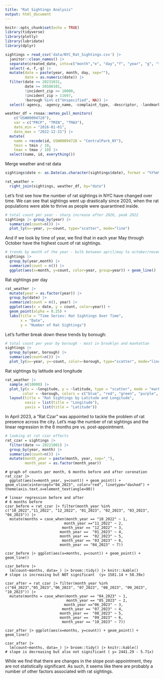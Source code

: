 ```yaml
---
title: "Rat Sightings Analysis"
output: html_document
---
```


```r
knitr::opts_chunk$set(echo = TRUE)
library(tidyverse)
library(plotly)
library(lubridate)
library(dplyr)
```

```r
sightings = read_csv('data/NYC_Rat_Sightings.csv') |>
  janitor::clean_names() |>
  separate(created_date, into=c("month","e", "day","f", "year", "g", "time"), sep=c(2,3,5,6,10,11)) |>
  select(-e,-f,-g) |>
  mutate(date = paste(year, month, day, sep=""),
         date = as.numeric(date)) |> 
  filter(date <= 20231031,
         date >= 20160101,
         !incident_zip <= 10000,
         !incident_zip > 11697,
         !borough %in% c("Unspecified", NA)) |>
  select(-agency, -agency_name, -complaint_type, -descriptor, -landmark, -facility_type, -park_facility_name, -vehicle_type, -taxi_company_borough, -taxi_pick_up_location, -bridge_highway_name, -road_ramp, -bridge_highway_segment, -bridge_highway_direction) |> select(unique_key, date, year, month, day, everything())
```

```r
weather_df = rnoaa::meteo_pull_monitors(
    c("USW00094728"),
    var = c("PRCP", "TMIN", "TMAX"), 
    date_min = "2016-01-01",
    date_max = "2022-12-31") |>
  mutate(
    name = recode(id, USW00094728 = "CentralPark_NY"),
    tmin = tmin / 10,
    tmax = tmax / 10) |>
  select(name, id, everything())
```


Merge weather and rat data
```r
sightings$date <- as.Date(as.character(sightings$date), format = "%Y%m%d")

rat_weather =
  right_join(sightings, weather_df, by="date")
```

Let's first see how the number of rat sightings in NYC have changed over time. We can see that sightings went up drastically since 2020, when the rat populations were able to thrive as people were quarantined inside.

```r
# total count per year - sharp increase after 2020, peak 2022
sightings |> group_by(year) |>
  summarize(count=n()) |>
  plot_ly(x=~year, y=~count, type="scatter", mode="line")
```

And if we look by time of year, we find that in each year May through October have the highest count of rat sightings.

```r
# trends by month of the year - bulk between april/may to october/november
sightings |> 
  group_by(year,month) |> 
  summarize(count = n()) |> 
  ggplot(aes(x=month, y=count, color=year, group=year)) + geom_line() 
```

Rat sightings per day
```r
rat_weather |>
  mutate(year = as.factor(year)) |>
  group_by(date) |>
  summarize(count = n(), year) |>  
  ggplot(aes(x = date, y = count, color=year)) +
  geom_point(alpha = 0.25) + 
  labs(title = "Time Series: Rat Sightings Over Time",
       x = "Date",
       y = "Number of Rat Sightings")
```

Let's further break down these trends by borough:

```r
# total count per year by borough - most in brooklyn and manhattan
sightings |> 
  group_by(year, borough) |> 
  summarize(count=n()) |> 
  plot_ly(x=~year, y=~count, color=~borough, type="scatter", mode="line")
```

Rat sightings by latitude and longitude

```r
rat_weather |>
  sample_n(10000) |>
  plot_ly(x = ~longitude, y = ~latitude, type = "scatter", mode = "markers",
        color = ~borough, colors = c("blue", "red", "green", "purple", "orange")) |> 
  layout(title = "Rat Sightings by Latitude and Longitude",
         xaxis = list(title = "Longitude"),
         yaxis = list(title = "Latitude"))
```


In April 2023, a "Rat Czar" was appointed to tackle the problem of rat presence across the city. Let's map the number of rat sightings and the linear regression in the 6 months pre vs. post-appointment.

```r
# looking at rat czar effects
rat_czar = sightings |>
  filter(date >= 20221001) |> 
  group_by(year, month) |>
  summarize(count=n()) |>
  mutate(month_year = paste(month, year, sep="_"),
         month_year = as.factor(month_year)) 
```

```prepost
# graph of counts per month, 6 months before and after coronation
rat_czar |>
  ggplot(aes(x=month_year, y=count)) + geom_point() + geom_vline(xintercept="04_2023", color="red", linetype="dashed") + theme(axis.text.x=element_text(angle=90))
```

```prereg
# linear regression before and after
# 6 months before
czar_before = rat_czar |> filter(month_year %in% c("10_2022","11_2022", "12_2022", "01_2023", "02_2023", "03_2023", "04_2023")) |>
  mutate(months = case_when(month_year == "10_2022" ~ 1,
                           month_year =="11_2022" ~ 2,
                          month_year == "12_2022" ~ 3,
                         month_year ==  "01_2023" ~ 4,
                         month_year ==  "02_2023" ~ 5,
                          month_year == "03_2023" ~ 6,
                         month_year == "04_2023" ~ 7)) 
```

```before
czar_before |> ggplot(aes(x=months, y=count)) + geom_point() + geom_line()

czar_before |>
  lm(count~months, data=_) |> broom::tidy() |> knitr::kable()
# slope is increasing but NOT significant  (y= 1581.14 + 58.39x)
```

```postreg
czar_after = rat_czar |> filter(month_year %in% c("04_2023","05_2023","06_2023", "07_2023", "08_2023", "09_2023", "10_2023")) |>
  mutate(months = case_when(month_year == "04_2023" ~ 1,
                            month_year == "05_2023" ~ 2,
                           month_year =="06_2023" ~ 3,
                          month_year == "07_2023" ~ 4,
                         month_year ==  "08_2023" ~ 5,
                         month_year ==  "09_2023" ~ 6,
                          month_year == "10_2023" ~ 7)) 

czar_after |> ggplot(aes(x=months, y=count)) + geom_point() + geom_line()

czar_after |>
  lm(count~months, data=_) |> broom::tidy() |> knitr::kable()
# slope is decreasing but also not significant ( y= 2441.29 - 5.71x)
```

While we find that there are changes in the slope post-appointment, they are not statistically significant. As such, it seems like there are probably a number of other factors associated with rat sightings.

